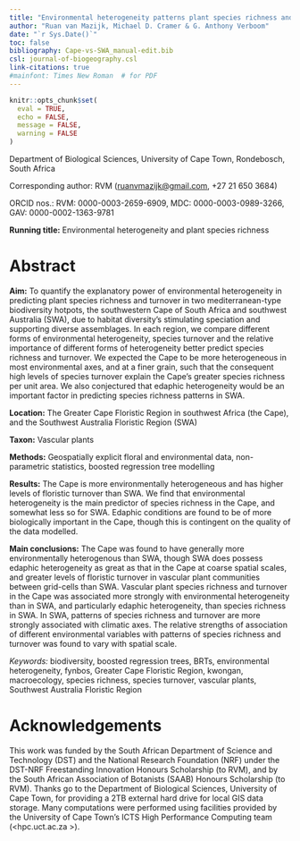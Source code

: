 ```yaml
---
title: "Environmental heterogeneity patterns plant species richness and turnover in two hyperdiverse floras"
author: "Ruan van Mazijk, Michael D. Cramer & G. Anthony Verboom"
date: "`r Sys.Date()`"
toc: false
bibliography: Cape-vs-SWA_manual-edit.bib
csl: journal-of-biogeography.csl
link-citations: true
#mainfont: Times New Roman  # for PDF
---
```


```r
knitr::opts_chunk$set(
  eval = TRUE,
  echo = FALSE,
  message = FALSE,
  warning = FALSE
)
```

Department of Biological Sciences, University of Cape Town, Rondebosch, South Africa

Corresponding author: RVM (<ruanvmazijk@gmail.com>, +27 21 650 3684)

ORCID nos.: RVM: 0000-0003-2659-6909, MDC: 0000-0003-0989-3266, GAV: 0000-0002-1363-9781<!--?-->

**Running title:** Environmental heterogeneity and plant species richness

<!--Start line-numbering after title-matter-->

\linenumbers

<!--TODO: check "mediterranean" not "Mediterranean"-->

# Abstract {-}

<!--J Biogeog: 300 word abstract-->

**Aim:** <!--From ResearchGate project-->To quantify the explanatory power of environmental heterogeneity in predicting plant species richness and turnover in two mediterranean-type biodiversity hotpots, the southwestern Cape of South Africa and southwest Australia (SWA), due to habitat diversity's stimulating speciation and supporting diverse assemblages. In each region, we compare different forms of environmental heterogeneity, species turnover and the relative importance of different forms of heterogeneity better predict species richness and turnover. We expected the Cape to be more heterogeneous in most environmental axes, and at a finer grain, such that the consequent high levels of species turnover explain the Cape's greater species richness per unit area. We also conjectured that edaphic heterogeneity would be an important factor in predicting species richness patterns in SWA.

**Location:** The Greater Cape Floristic Region in southwest Africa (the Cape), and the Southwest Australia Floristic Region (SWA)

**Taxon:** Vascular plants
  
**Methods:** Geospatially explicit floral and environmental data, non-parametric statistics, boosted regression tree modelling
  
**Results:** The Cape is more environmentally heterogeneous and has higher levels of floristic turnover than SWA. We find that environmental heterogeneity is the main predictor of species richness in the Cape, and somewhat less so for SWA. Edaphic conditions are found to be of more biologically important in the Cape, though this is contingent on the quality of the data modelled.
  
**Main conclusions:** The Cape was found to have generally more environmentally heterogenous than SWA, though SWA does possess edaphic heterogeneity as great as that in the Cape at coarse spatial scales, and greater levels of floristic turnover in vascular plant communities between grid-cells than SWA. Vascular plant species richness and turnover in the Cape was associated more strongly with environmental heterogeneity than in SWA, and particularly edaphic heterogeneity, than species richness in SWA. In SWA, patterns of species richness and turnover are more strongly associated with climatic axes<!--NOTE: see Hopper (1979. _Ann. Rev. Ecol. Syst._) Re: SWA escarpment and coastal band climate-->. The relative strengths of association of different environmental variables with patterns of species richness and turnover was found to vary with spatial scale.

_Keywords:_ biodiversity, boosted regression trees, BRTs, environmental heterogeneity, fynbos, Greater Cape Floristic Region, kwongan, macroecology, species richness, species turnover, vascular plants, Southwest Australia Floristic Region

# Acknowledgements {-}

This work was funded by the South African Department of Science and Technology (DST) and the National Research Foundation (NRF) under the DST-NRF Freestanding Innovation Honours Scholarship (to RVM), and by the South African Association of Botanists (SAAB) Honours Scholarship (to RVM). Thanks go to the Department of Biological Sciences, University of Cape Town, for providing a 2TB external hard drive for local GIS data storage. Many computations were performed using facilities provided by the University of Cape Town’s ICTS High Performance Computing team (<hpc.uct.ac.za  >).

<!--TODO: Notify these acknowledged parties of publication too-->

<!--
Abbreviations:
- Greater Cape Floristic Region (GCFR) (= "Cape")
- Southwest Australia Floristic Region (SWAFR)  (= "SWA")
- TODO: fiver percent degree square (i.e. 0.05º x 0.05º) (FPDS)?
- quarter degree square (i.e. 0.25º x 0.25º) (QDS)
- half degree square (i.e. 0.50º x 0.50º) (HDS)
- three-quarter degree square (i.e. 0.75º x 0.75º) (3QDS)
- environmental heterogeneity (EH)
- & environmental variables' abbreviations in Table \@ref(tab:data-sources).
-->
